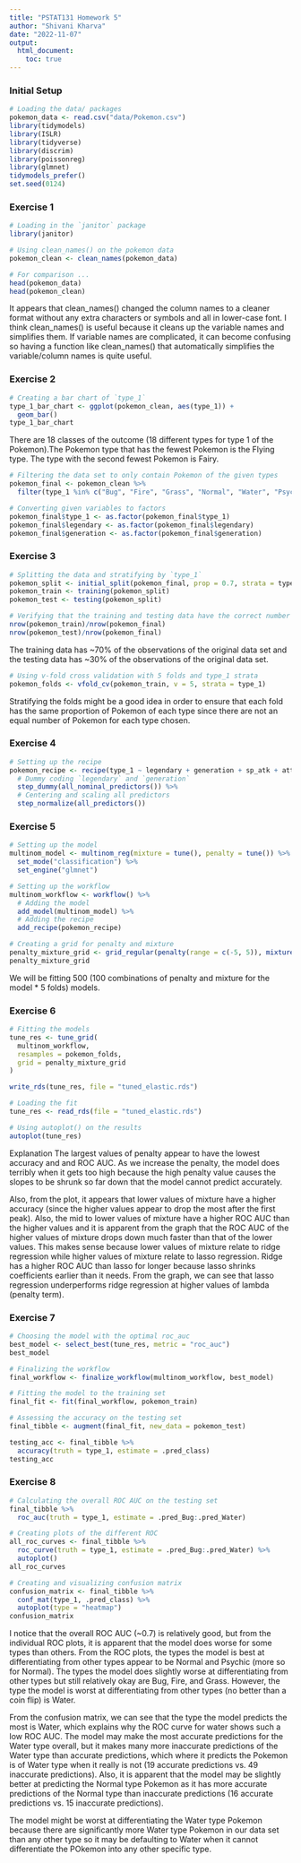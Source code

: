 ```yaml
---
title: "PSTAT131 Homework 5"
author: "Shivani Kharva"
date: "2022-11-07"
output:
  html_document:
    toc: true
---
```


### Initial Setup  

```r
# Loading the data/ packages
pokemon_data <- read.csv("data/Pokemon.csv")
library(tidymodels)
library(ISLR)
library(tidyverse)
library(discrim)
library(poissonreg)
library(glmnet)
tidymodels_prefer()
set.seed(0124)
```

### Exercise 1  
```r
# Loading in the `janitor` package
library(janitor)

# Using clean_names() on the pokemon data
pokemon_clean <- clean_names(pokemon_data)

# For comparison ...
head(pokemon_data)
head(pokemon_clean)
```

It appears that clean_names() changed the column names to a cleaner format without any extra characters or symbols and all in lower-case font. I think clean_names() is useful because it cleans up the variable names and simplifies them. If variable names are complicated, it can become confusing so having a function like clean_names() that automatically simplifies the variable/column names is quite useful.  

### Exercise 2  
```r
# Creating a bar chart of `type_1`
type_1_bar_chart <- ggplot(pokemon_clean, aes(type_1)) +
  geom_bar()
type_1_bar_chart
```

There are 18 classes of the outcome (18 different types for type 1 of the Pokemon).The Pokemon type that has the fewest Pokemon is the Flying type. The type with the second fewest Pokemon is Fairy.  

```r
# Filtering the data set to only contain Pokemon of the given types
pokemon_final <- pokemon_clean %>% 
  filter(type_1 %in% c("Bug", "Fire", "Grass", "Normal", "Water", "Psychic"))
```

```r
# Converting given variables to factors
pokemon_final$type_1 <- as.factor(pokemon_final$type_1)
pokemon_final$legendary <- as.factor(pokemon_final$legendary)
pokemon_final$generation <- as.factor(pokemon_final$generation)
```

### Exercise 3  

```r
# Splitting the data and stratifying by `type_1`
pokemon_split <- initial_split(pokemon_final, prop = 0.7, strata = type_1)
pokemon_train <- training(pokemon_split)
pokemon_test <- testing(pokemon_split)
```

```r
# Verifying that the training and testing data have the correct number of outcomes
nrow(pokemon_train)/nrow(pokemon_final)
nrow(pokemon_test)/nrow(pokemon_final)
```

The training data has \~70% of the observations of the original data set and the testing data has \~30% of the observations of the original data set.   

```r
# Using v-fold cross validation with 5 folds and type_1 strata
pokemon_folds <- vfold_cv(pokemon_train, v = 5, strata = type_1)
```

Stratifying the folds might be a good idea in order to ensure that each fold has the same proportion of Pokemon of each type since there are not an equal number of Pokemon for each type chosen.  

### Exercise 4  

```r
# Setting up the recipe
pokemon_recipe <- recipe(type_1 ~ legendary + generation + sp_atk + attack + speed + defense + hp + sp_def, data = pokemon_train) %>% 
  # Dummy coding `legendary` and `generation`
  step_dummy(all_nominal_predictors()) %>% 
  # Centering and scaling all predictors
  step_normalize(all_predictors())
```

### Exercise 5  

```r
# Setting up the model
multinom_model <- multinom_reg(mixture = tune(), penalty = tune()) %>% 
  set_mode("classification") %>% 
  set_engine("glmnet")

# Setting up the workflow
multinom_workflow <- workflow() %>% 
  # Adding the model
  add_model(multinom_model) %>% 
  # Adding the recipe
  add_recipe(pokemon_recipe)
```

```r
# Creating a grid for penalty and mixture
penalty_mixture_grid <- grid_regular(penalty(range = c(-5, 5)), mixture(range = c(0,1)), levels = 10)
penalty_mixture_grid
```

We will be fitting 500 (100 combinations of penalty and mixture for the model * 5 folds) models.  

### Exercise 6  

```r
# Fitting the models
tune_res <- tune_grid(
  multinom_workflow,
  resamples = pokemon_folds,
  grid = penalty_mixture_grid
)

write_rds(tune_res, file = "tuned_elastic.rds")
```

```r
# Loading the fit
tune_res <- read_rds(file = "tuned_elastic.rds")

# Using autoplot() on the results
autoplot(tune_res)
```

Explanation
The largest values of penalty appear to have the lowest accuracy and and ROC AUC. As we increase the penalty, the model does terribly when it gets too high because the high penalty value causes the slopes to be shrunk so far down that the model cannot predict accurately.  

Also, from the plot, it appears that lower values of mixture have a higher accuracy (since the higher values appear to drop the most after the first peak). Also, the mid to lower values of mixture have a higher ROC AUC than the higher values and it is apparent from the graph that the ROC AUC of the higher values of mixture drops down much faster than that of the lower values. This makes sense because lower values of mixture relate to ridge regression while higher values of mixture relate to lasso regression. Ridge has a higher ROC AUC than lasso for longer because lasso shrinks coefficients earlier than it needs. From the graph, we can see that lasso regression underperforms ridge regression at higher values of lambda (penalty term).  

### Exercise 7  

```r
# Choosing the model with the optimal roc_auc
best_model <- select_best(tune_res, metric = "roc_auc")
best_model
```

```r
# Finalizing the workflow
final_workflow <- finalize_workflow(multinom_workflow, best_model)

# Fitting the model to the training set
final_fit <- fit(final_workflow, pokemon_train)

# Assessing the accuracy on the testing set
final_tibble <- augment(final_fit, new_data = pokemon_test) 

testing_acc <- final_tibble %>% 
  accuracy(truth = type_1, estimate = .pred_class)
testing_acc
```

### Exercise 8  

```r
# Calculating the overall ROC AUC on the testing set
final_tibble %>% 
  roc_auc(truth = type_1, estimate = .pred_Bug:.pred_Water)

# Creating plots of the different ROC
all_roc_curves <- final_tibble %>% 
  roc_curve(truth = type_1, estimate = .pred_Bug:.pred_Water) %>% 
  autoplot()
all_roc_curves
```

```r
# Creating and visualizing confusion matrix
confusion_matrix <- final_tibble %>%
  conf_mat(type_1, .pred_class) %>% 
  autoplot(type = "heatmap")
confusion_matrix
```

I notice that the overall ROC AUC (~0.7) is relatively good, but from the individual ROC plots, it is apparent that the model does worse for some types than others. From the ROC plots, the types the model is best at differentiating from other types appear to be Normal and Psychic (more so for Normal). The types the model does slightly worse at differentiating from other types but still relatively okay are Bug, Fire, and Grass. However, the type the model is worst at differentiating from other types (no better than a coin flip) is Water.  

From the confusion matrix, we can see that the type the model predicts the most is Water, which explains why the ROC curve for water shows such a low ROC AUC. The model may make the most accurate predictions for the Water type overall, but it makes many more inaccurate predictions of the Water type than accurate predictions, which where it predicts the Pokemon is of Water type when it really is not (19 accurate predictions vs. 49 inaccurate predictions). Also, it is apparent that the model may be slightly better at predicting the Normal type Pokemon as it has more accurate predictions of the Normal type than inaccurate predictions (16 accurate predictions vs. 15 inaccurate predictions).  

The model might be worst at differentiating the Water type Pokemon because there are significantly more Water type Pokemon in our data set than any other type so it may be defaulting to Water when it cannot differentiate the POkemon into any other specific type.   










